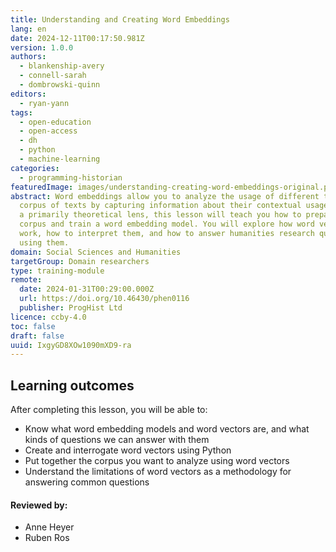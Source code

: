 ```yaml
---
title: Understanding and Creating Word Embeddings
lang: en
date: 2024-12-11T00:17:50.981Z
version: 1.0.0
authors:
  - blankenship-avery
  - connell-sarah
  - dombrowski-quinn
editors:
  - ryan-yann
tags:
  - open-education
  - open-access
  - dh
  - python
  - machine-learning
categories:
  - programming-historian
featuredImage: images/understanding-creating-word-embeddings-original.png
abstract: Word embeddings allow you to analyze the usage of different terms in a
  corpus of texts by capturing information about their contextual usage. Through
  a primarily theoretical lens, this lesson will teach you how to prepare a
  corpus and train a word embedding model. You will explore how word vectors
  work, how to interpret them, and how to answer humanities research questions
  using them.
domain: Social Sciences and Humanities
targetGroup: Domain researchers
type: training-module
remote:
  date: 2024-01-31T00:29:00.000Z
  url: https://doi.org/10.46430/phen0116
  publisher: ProgHist Ltd
licence: ccby-4.0
toc: false
draft: false
uuid: IxgyGD8XOw1090mXD9-ra
---
```

## Learning outcomes

After completing this lesson, you will be able to:

- Know what word embedding models and word vectors are, and what kinds of questions we can answer with them
- Create and interrogate word vectors using Python
- Put together the corpus you want to analyze using word vectors
- Understand the limitations of word vectors as a methodology for answering common questions

#### Reviewed by:    
- Anne Heyer   
- Ruben Ros   

<ExternalResource title="Interested in learning more?" subtitle="Check out this lesson on Programming Historian's website" url="https://doi.org/10.46430/phen0116" />
